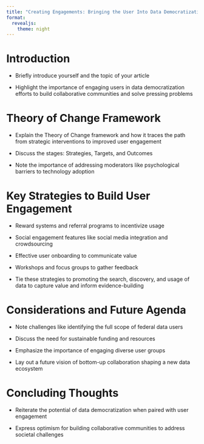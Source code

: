 ```yaml
---
title: "Creating Engagements: Bringing the User Into Data Democratization"
format: 
  revealjs:
    theme: night
---
```


# Introduction

- Briefly introduce yourself and the topic of your article

- Highlight the importance of engaging users in data democratization efforts to build collaborative communities and solve pressing problems

# Theory of Change Framework

- Explain the Theory of Change framework and how it traces the path from strategic interventions to improved user engagement

- Discuss the stages: Strategies, Targets, and Outcomes

- Note the importance of addressing moderators like psychological barriers to technology adoption

# Key Strategies to Build User Engagement

- Reward systems and referral programs to incentivize usage

- Social engagement features like social media integration and crowdsourcing

- Effective user onboarding to communicate value

- Workshops and focus groups to gather feedback

- Tie these strategies to promoting the search, discovery, and usage of data to capture value and inform evidence-building

# Considerations and Future Agenda

- Note challenges like identifying the full scope of federal data users

- Discuss the need for sustainable funding and resources

- Emphasize the importance of engaging diverse user groups

- Lay out a future vision of bottom-up collaboration shaping a new data ecosystem

# Concluding Thoughts 

- Reiterate the potential of data democratization when paired with user engagement

- Express optimism for building collaborative communities to address societal challenges